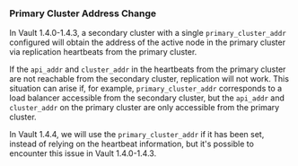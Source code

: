 ### Primary Cluster Address Change

In Vault 1.4.0-1.4.3, a secondary cluster with a single `primary_cluster_addr`
configured will obtain the address of the active node in the primary cluster
via replication heartbeats from the primary cluster.

If the `api_addr` and `cluster_addr` in the heartbeats from the primary
cluster are not reachable from the secondary cluster, replication will not
work. This situation can arise if, for example, `primary_cluster_addr`
corresponds to a load balancer accessible from the secondary cluster, but the
`api_addr` and `cluster_addr` on the primary cluster are only accessible
from the primary cluster.

In Vault 1.4.4, we will use the `primary_cluster_addr` if it has been set,
instead of relying on the heartbeat information, but it's possible to
encounter this issue in Vault 1.4.0-1.4.3.
